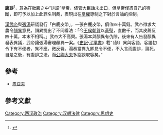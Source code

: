 '''腹誹'''<ref>{{cite web |title=腹誹 |url=http://163.28.84.216/Entry/Detail/?title=%E8%85%B9%E8%AA%B9 |website=教育百科 |publisher=中華民國教育部 |location=臺灣 |language=中文 |quote=口不言而心非議之。}}</ref>，意為在肚腹之中“誹謗”[[皇帝|皇帝]]，儘管大臣話未出口，但皇帝僅憑自己的猜斷，即可予以加上此罪名制裁，表現出在[[皇權|皇權]]專制之下對於言論的控制。

[[漢武帝|漢武帝]]與[[張湯|張湯]]研議發行「白鹿皮幣」，一張白鹿皮幣，價值四十萬錢。武帝徵求大農令[[顏異|顏異]]意見，顏異提出了不同看法：「今[[王侯|王侯]][[朝賀|朝賀]]以[[蒼璧|蒼璧]]，直數千，而其皮薦反四十萬，本末不相稱。」武帝大不高興。張湯本與顏異有仇隙，後來有人告發顏異發表異議，武帝讓張湯審理顏異一案。《[[史記|史記]]·[[平準書|平準書]]》載“（顏）異與客語，客語初令下有不便者，異不應，微反脣。湯奏當異九卿見令不便，不入言而腹誹，論死。自是之後，有腹誹之法，而[[公卿|公卿]][[大夫_(官名)|大夫]]多諂諛取容矣。”

==參考==
*[[周亞夫|周亞夫]]

==參考文獻==
{{reflist}}
[[Category:西汉政治|Category:西汉政治]]
[[Category:汉朝法律|Category:汉朝法律]]
[[Category:思想史|Category:思想史]]